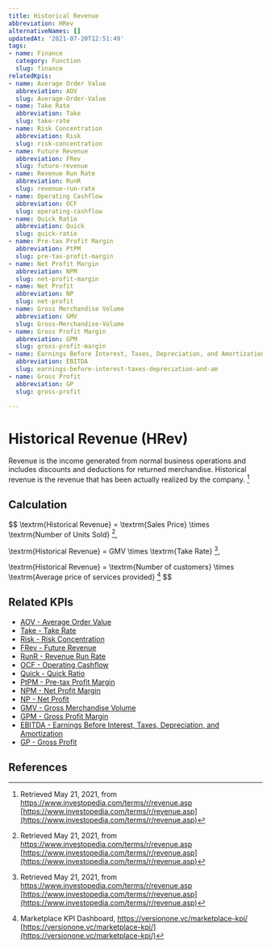 ```yaml
---
title: Historical Revenue
abbreviation: HRev
alternativeNames: []
updatedAt: '2021-07-20T12:51:49'
tags:
- name: Finance
  category: Function
  slug: finance
relatedKpis:
- name: Average Order Value
  abbreviation: AOV
  slug: Average-Order-Value
- name: Take Rate
  abbreviation: Take
  slug: take-rate
- name: Risk Concentration
  abbreviation: Risk
  slug: risk-concentration
- name: Future Revenue
  abbreviation: FRev
  slug: future-revenue
- name: Revenue Run Rate
  abbreviation: RunR
  slug: revenue-run-rate
- name: Operating Cashflow
  abbreviation: OCF
  slug: operating-cashflow
- name: Quick Ratio
  abbreviation: Quick
  slug: quick-ratio
- name: Pre-tax Profit Margin
  abbreviation: PtPM
  slug: pre-tax-profit-margin
- name: Net Profit Margin
  abbreviation: NPM
  slug: net-profit-margin
- name: Net Profit
  abbreviation: NP
  slug: net-profit
- name: Gross Merchandise Volume
  abbreviation: GMV
  slug: Gross-Merchandise-Volume
- name: Gross Profit Margin
  abbreviation: GPM
  slug: gross-profit-margin
- name: Earnings Before Interest, Taxes, Depreciation, and Amortization
  abbreviation: EBITDA
  slug: earnings-before-interest-taxes-depreciation-and-am
- name: Gross Profit
  abbreviation: GP
  slug: gross-profit

---
```


# Historical Revenue (HRev)

Revenue is the income generated from normal business operations and includes discounts and deductions for returned merchandise. Historical revenue is the revenue that has been actually realized by the company. [^1]

## Calculation

$$
\textrm{Historical Revenue} = \textrm{Sales Price}  \times \textrm{Number of Units Sold} [^1],

\textrm{Historical Revenue} = GMV \times \textrm{Take Rate} [^2],

\textrm{Historical Revenue} = \textrm{Number of customers} \times \textrm{Average price of services provided} [^3]
$$



## Related KPIs

- [AOV - Average Order Value](/en/kpis/Average-Order-Value)
- [Take - Take Rate](/en/kpis/take-rate)
- [Risk - Risk Concentration](/en/kpis/risk-concentration)
- [FRev - Future Revenue](/en/kpis/future-revenue)
- [RunR - Revenue Run Rate](/en/kpis/revenue-run-rate)
- [OCF - Operating Cashflow](/en/kpis/operating-cashflow)
- [Quick - Quick Ratio](/en/kpis/quick-ratio)
- [PtPM - Pre-tax Profit Margin](/en/kpis/pre-tax-profit-margin)
- [NPM - Net Profit Margin](/en/kpis/net-profit-margin)
- [NP - Net Profit](/en/kpis/net-profit)
- [GMV - Gross Merchandise Volume](/en/kpis/Gross-Merchandise-Volume)
- [GPM - Gross Profit Margin](/en/kpis/gross-profit-margin)
- [EBITDA - Earnings Before Interest, Taxes, Depreciation, and Amortization](/en/kpis/earnings-before-interest-taxes-depreciation-and-am)
- [GP - Gross Profit](/en/kpis/gross-profit)

## References

[^1]:   Retrieved May 21, 2021, from https://www.investopedia.com/terms/r/revenue.asp [https://www.investopedia.com/terms/r/revenue.asp](https://www.investopedia.com/terms/r/revenue.asp)
[^2]:   Retrieved May 21, 2021, from https://www.investopedia.com/terms/r/revenue.asp [https://www.investopedia.com/terms/r/revenue.asp](https://www.investopedia.com/terms/r/revenue.asp)
[^3]: Marketplace KPI Dashboard, https://versionone.vc/marketplace-kpi/ [https://versionone.vc/marketplace-kpi/](https://versionone.vc/marketplace-kpi/)
[^4]:   Retrieved May 21, 2021, from https://www.investopedia.com/ask/answers/09/how-companies-calculate-revenue.asp [https://www.investopedia.com/ask/answers/09/how-companies-calculate-revenue.asp](https://www.investopedia.com/ask/answers/09/how-companies-calculate-revenue.asp)
